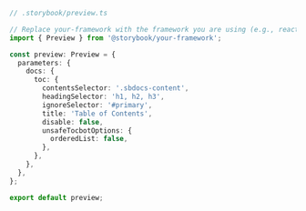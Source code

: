```ts
// .storybook/preview.ts

// Replace your-framework with the framework you are using (e.g., react, vue3)
import { Preview } from '@storybook/your-framework';

const preview: Preview = {
  parameters: {
    docs: {
      toc: {
        contentsSelector: '.sbdocs-content',
        headingSelector: 'h1, h2, h3',
        ignoreSelector: '#primary',
        title: 'Table of Contents',
        disable: false,
        unsafeTocbotOptions: {
          orderedList: false,
        },
      },
    },
  },
};

export default preview;
```
